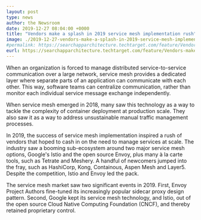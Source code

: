 ```yaml
---
layout: post
type: news
author: the Newsroom
date: 2019-12-27 08:04:00 +0000
title: "Vendors make a splash in 2019 service mesh implementation rush"
image: ./2019-12-27-vendors-make-a-splash-in-2019-service-mesh-implementation-rush.png
#permalink: https://searchapparchitecture.techtarget.com/feature/Vendors-make-a-splash-in-2019-service-mesh-implementation-rush
eurl: https://searchapparchitecture.techtarget.com/feature/Vendors-make-a-splash-in-2019-service-mesh-implementation-rush
---
```


When an organization is forced to manage distributed service-to-service communication over a large network, service mesh provides a dedicated layer where separate parts of an application can communicate with each other. This way, software teams can centralize communication, rather than monitor each individual service message exchange independently.

When service mesh emerged in 2018, many saw this technology as a way to tackle the complexity of container deployment at production scale. They also saw it as a way to address unsustainable manual traffic management processes.

In 2019, the success of service mesh implementation inspired a rush of vendors that hoped to cash in on the need to manage services at scale. The industry saw a booming sub-ecosystem around two major service mesh options, Google's Istio and the open source Envoy, plus many à la carte tools, such as Tetrate and Meshery. A handful of newcomers jumped into the fray, such as HashiCorp, Kong, Containous, Aspen Mesh and Layer5. Despite the competition, Istio and Envoy led the pack.

The service mesh market saw two significant events in 2019. First, Envoy Project Authors fine-tuned its increasingly popular sidecar proxy design pattern. Second, Google kept its service mesh technology, and Istio, out of the open source Cloud Native Computing Foundation (CNCF), and thereby retained proprietary control.
